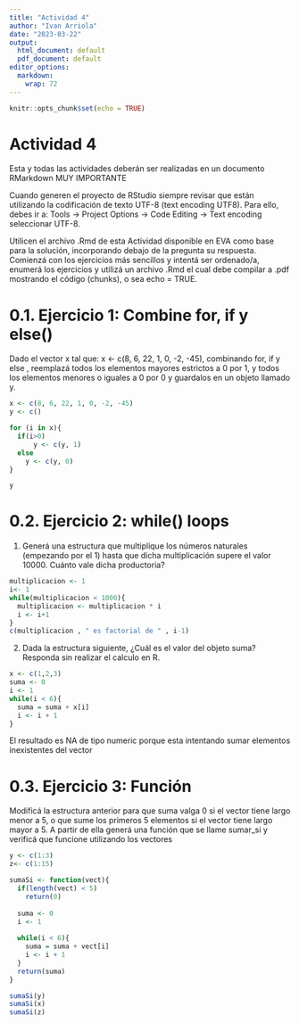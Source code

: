 ```yaml
---
title: "Actividad 4"
author: "Ivan Arriola"
date: "2023-03-22"
output:
  html_document: default
  pdf_document: default
editor_options:
  markdown:
    wrap: 72
---
```


```r
knitr::opts_chunk$set(echo = TRUE)
```

# Actividad 4

Esta y todas las actividades deberán ser realizadas en un documento
RMarkdown MUY IMPORTANTE

Cuando generen el proyecto de RStudio siempre revisar que están
utilizando la codificación de texto UTF-8 (text encoding UTF8). Para
ello, debes ir a: Tools -\> Project Options -\> Code Editing -\> Text
encoding seleccionar UTF-8.

Utilicen el archivo .Rmd de esta Actividad disponible en EVA como base
para la solución, incorporando debajo de la pregunta su respuesta.
Comienzá con los ejercicios más sencillos y intentá ser ordenado/a,
enumerá los ejercicios y utilizá un archivo .Rmd el cual debe compilar a
.pdf mostrando el código (chunks), o sea echo = TRUE.

# 0.1. Ejercicio 1: Combine for, if y else()

Dado el vector x tal que: x \<- c(8, 6, 22, 1, 0, -2, -45), combinando
for, if y else , reemplazá todos los elementos mayores estrictos a 0 por
1, y todos los elementos menores o iguales a 0 por 0 y guardalos en un
objeto llamado y.

```r
x <- c(8, 6, 22, 1, 0, -2, -45)
y <- c()

for (i in x){
  if(i>0) 
      y <- c(y, 1)
  else 
    y <- c(y, 0)
}

y


```

# 0.2. Ejercicio 2: while() loops

1.  Generá una estructura que multiplique los números naturales
    (empezando por el 1) hasta que dicha multiplicación supere el
    valor 10000. Cuánto vale dicha productoria?

```r
multiplicacion <- 1
i<- 1
while(multiplicacion < 1000){
  multiplicacion <- multiplicacion * i
  i <- i+1
}
c(multiplicacion , " es factorial de " , i-1)
```

2.  Dada la estructura siguiente, ¿Cuál es el valor del objeto suma?
    Responda sin realizar el calculo en R.

```r
x <- c(1,2,3)
suma <- 0
i <- 1
while(i < 6){
  suma = suma + x[i]
  i <- i + 1
}
```

El resultado es NA de tipo numeric porque esta intentando sumar
elementos inexistentes del vector

# 0.3. Ejercicio 3: Función

Modificá la estructura anterior para que suma valga 0 si el vector tiene
largo menor a 5, o que sume los primeros 5 elementos si el vector tiene
largo mayor a 5. A partir de ella generá una función que se llame
sumar_si y verificá que funcione utilizando los vectores

```r
y <- c(1:3)
z<- c(1:15)
```

```r
sumaSi <- function(vect){
  if(length(vect) < 5) 
    return(0)
  
  suma <- 0
  i <- 1
  
  while(i < 6){
    suma = suma + vect[i]
    i <- i + 1
  }
  return(suma)
}

sumaSi(y)
sumaSi(x)
sumaSi(z)
```
